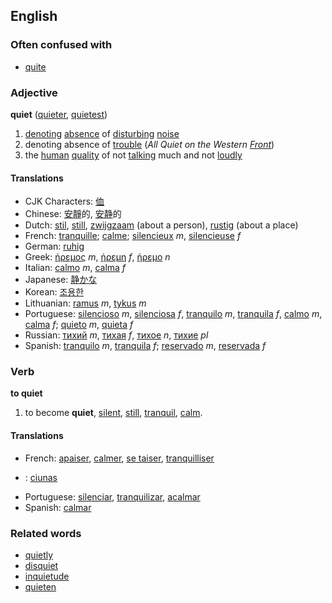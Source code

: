 == English ==
===Often confused with===
*[[quite]]

=== Adjective ===
'''quiet''' ([[quieter]], [[quietest]])

# [[denote|denoting]] [[absence]] of [[disturb]]ing [[noise]]
# denoting absence of [[trouble]] (''All Quiet on the Western [[Front]]'')
# the [[human]] [[quality]] of not [[talking]] much and not [[loud]]ly

==== Translations ====
*CJK Characters: [[侐]]
*Chinese: [[安靜]]的, [[安静]]的
*Dutch: [[stil]], [[still]], [[zwijgzaam]] (about a person), [[rustig]] (about a place)
*French: [[tranquille]]; [[calme]]; [[silencieux]] ''m'', [[silencieuse]] ''f''
*German: [[ruhig]]
*Greek: [[ήρεμος]] ''m'', [[ήρεμη]] ''f'', [[ήρεμο]] ''n''
*Italian: [[calmo]] ''m'', [[calma]] ''f''
*Japanese: [[静か]]な
*Korean: [[조용한]]
*Lithuanian: [[ramus]] ''m'', [[tykus]] ''m''
*Portuguese: [[silencioso]] ''m'', [[silenciosa]] ''f'', [[tranquilo]] ''m'', [[tranquila]] ''f'', [[calmo]] ''m'', [[calma]] ''f''; [[quieto]] ''m'', [[quieta]] ''f''
*Russian: [[тихий]] ''m'', [[тихая]] ''f'', [[тихое]] ''n'', [[тихие]] ''pl''
*Spanish: [[tranquilo]] ''m'', [[tranquila]] ''f''; [[reservado]] ''m'', [[reservada]] ''f''

=== Verb ===
'''to quiet'''

# to become '''quiet''', [[silent]], [[still]], [[tranquil]], [[calm]].

==== Translations ====
*French: [[apaiser]], [[calmer]], [[se taiser]], [[tranquilliser]]
*{{ga}}: [[ciunas]]
*Portuguese: [[silenciar]], [[tranquilizar]], [[acalmar]]
*Spanish: [[calmar]]

=== Related words ===
*[[quietly]]
*[[disquiet]]
*[[inquietude]]
*[[quieten]]